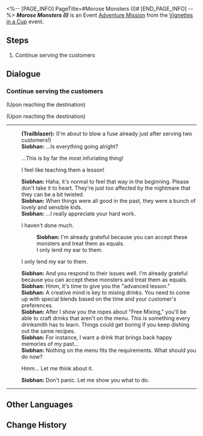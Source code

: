 <%-- [PAGE_INFO]
PageTitle=#Morose Monsters (I)#
[END_PAGE_INFO] --%>
{{Stub|Dialogue.}}
{{Mission Infobox
|id            = 8021101
|title         = 
|image         = <!--Mission Morose Monsters (I).png-->
|type          = Adventure
|event_name    = Vignettes in a Cup
|chapter       = Vignettes in a Cup
|requirements  = [[Adventure Mission]] ''[[Become A Drinksmith]]'' completed
|summary       = <!--official mission summary from Fate's Atlas-->
|characters    = Siobhan; Trailblazer
|startLocation = [[Penacony]] - [[The Reverie (Dreamscape)]]
|world         = Penacony
|area          = The Reverie (Dreamscape)
|prev          = Become A Drinksmith
|next          = Morose Monsters (II)
|rewards       = Trailblaze EXP*100; Stellar Jade*10; Traveler's Guide*3; Lost Crystal*2; Credit*20,000
}}
'''''Morose Monsters (I)''''' is an Event [[Adventure Mission]] from the [[Vignettes in a Cup]] event.

==Steps==
# Continue serving the customers

<!--
==Gameplay Notes==

--><!--
==Trial Character==

-->
==Dialogue==
{{Stub Dialogue}}
===Continue serving the customers{{subst:void|<!--802110101-->}}===
{{Mission Description|type=adventure|location=The Reverie (Dreamscape)|Siobhan, the manager of Dreamjolt Hostelry, offered you an assignment to temporarily take over the job of drinksmith.<br />Having learned the basics of mixing drinks, it's now time to serve the customers.}}
{{Dialogue Start}}
;(Upon reaching the destination)

;(Upon reaching the destination)
----
:'''(Trailblazer):''' (I'm about to blow a fuse already just after serving two customers!)
:'''Siobhan:''' ...Is everything going alright?
:{{DIcon|Arrow}} ...This is by far the most infuriating thing!
:{{DIcon|Arrow}} I feel like teaching them a lesson!
:'''Siobhan:''' Haha, it's normal to feel that way in the beginning. Please don't take it to heart. They're just too affected by the nightmare that they can be a bit twisted.
:'''Siobhan:''' When things were all good in the past, they were a bunch of lovely and sensible kids.
:'''Siobhan:''' ...I really appreciate your hard work.
:{{DIcon|Arrow}} I haven't done much.
::'''Siobhan:''' I'm already grateful because you can accept these monsters and treat them as equals.
::I only lend my ear to them.
:{{DIcon|Arrow}} I only lend my ear to them.
:'''Siobhan:''' And you respond to their issues well. I'm already grateful because you can accept these monsters and treat them as equals.
:'''Siobhan:''' Hmm, it's time to give you the "advanced lesson."
:'''Siobhan:''' A creative mind is key to mixing drinks. You need to come up with special blends based on the time and your customer's preferences.
:'''Siobhan:''' After I show you the ropes about "Free Mixing," you'll be able to craft drinks that aren't on the menu. This is something every drinksmith has to learn. Things could get boring if you keep dishing out the same recipes.
:'''Siobhan:''' For instance, I want a {{Color|keyword|nobold=1|large, extra sweet}} drink that brings back happy memories of my past...
:'''Siobhan:''' Nothing on the menu fits the requirements. What should you do now?
:{{DIcon|Arrow}} Hmm... Let me think about it.
:'''Siobhan:''' Don't panic. Let me show you what to do.
:{{tx}}
:<!--1-second delay-->
----
{{Dialogue End}}

==Other Languages==
{{Other Languages
|en   = Morose Monsters (I)
|zhs  = 忧伤的怪物们·其一
|zht  = 憂傷的怪物們•其一
|ja   = 悲しき化け物たち・1
|ko   = 우울한 몬스터들•1
|es   = Monstruos melancólicos&nbsp;I
|fr   = Monstres moroses (I)
|ru   = Опечаленные монстры I
|th   = เหล่ามอนสเตอร์ที่เศร้าโศก 1
|vi   = Quái Vật Buồn 1
|de   = Melancholische Monster (Teil 1)
|id   = Para Monster yang Bersedih 1
|pt   = Monstros Taciturnos (I)
}}

==Change History==
{{Change History|2.1}}
